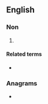 {{also|dew|dew-}}
==English==

===Non===
{{head|en|noun}}

# {{acronym of|en|[[distant]] [[early]] [[warning]]}}

====Related terms====
* {{l|en|DEW line}}

===Anagrams===
* {{anagrams|en|a=dew|Wed|Wed.|we'd|wed}}
